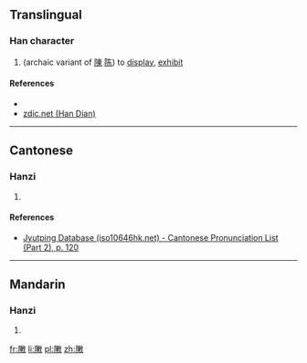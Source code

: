 ==Translingual==

===Han character===
{{Han char|rn=66|rad=攴|as=11|sn=15|four=7824<sub>0</sub>|canj=弓中木田大 (NLDWK)|ids=⿰[[陳]][[攵]]}}

# (archaic variant of [[陳]] [[陈]]) to [[display]], [[exhibit]]

====References====
* {{Han ref|kx=0474.510|dkj=13357|dj=0829.010|hdz=21472.100|uh=6576|ud=25974|bh=E5BD|bd=58813}}
*[http://www.zdic.net/z/1a/js/6576.htm zdic.net (Han Dian)]

----

==Cantonese==

===Hanzi===
{{yue-hanzi|jyut=[[can4]]|y=chan4}}

# {{defn|lang=yue|sort=攴11}}

====References====
*[http://www.iso10646hk.net/jp/document/download.jsp Jyutping Database (iso10646hk.net) - Cantonese Pronunciation List (Part 2), p. 120]

----

==Mandarin==

===Hanzi===
{{cmn-hanzi|pin=[[zhèn]] ([[zhen4]])|wg=chen<sup>4</sup>}}

# {{defn|lang=cmn|sort=攴11}}

[[fr:敶]]
[[li:敶]]
[[pl:敶]]
[[zh:敶]]